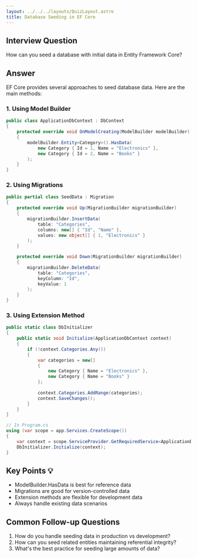 ```yaml
---
layout: ../../../layouts/QuizLayout.astro
title: Database Seeding in EF Core
---
```


## Interview Question
How can you seed a database with initial data in Entity Framework Core?

## Answer
EF Core provides several approaches to seed database data. Here are the main methods:

### 1. Using Model Builder
```csharp
public class ApplicationDbContext : DbContext
{
    protected override void OnModelCreating(ModelBuilder modelBuilder)
    {
        modelBuilder.Entity<Category>().HasData(
            new Category { Id = 1, Name = "Electronics" },
            new Category { Id = 2, Name = "Books" }
        );
    }
}
```

### 2. Using Migrations
```csharp
public partial class SeedData : Migration
{
    protected override void Up(MigrationBuilder migrationBuilder)
    {
        migrationBuilder.InsertData(
            table: "Categories",
            columns: new[] { "Id", "Name" },
            values: new object[] { 1, "Electronics" }
        );
    }

    protected override void Down(MigrationBuilder migrationBuilder)
    {
        migrationBuilder.DeleteData(
            table: "Categories",
            keyColumn: "Id",
            keyValue: 1
        );
    }
}
```

### 3. Using Extension Method
```csharp
public static class DbInitializer
{
    public static void Initialize(ApplicationDbContext context)
    {
        if (!context.Categories.Any())
        {
            var categories = new[]
            {
                new Category { Name = "Electronics" },
                new Category { Name = "Books" }
            };
            
            context.Categories.AddRange(categories);
            context.SaveChanges();
        }
    }
}

// In Program.cs
using (var scope = app.Services.CreateScope())
{
    var context = scope.ServiceProvider.GetRequiredService<ApplicationDbContext>();
    DbInitializer.Initialize(context);
}
```

## Key Points 💡
- ModelBuilder.HasData is best for reference data
- Migrations are good for version-controlled data
- Extension methods are flexible for development data
- Always handle existing data scenarios

## Common Follow-up Questions
1. How do you handle seeding data in production vs development?
2. How can you seed related entities maintaining referential integrity?
3. What's the best practice for seeding large amounts of data?

